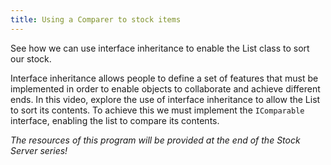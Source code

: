 ```yaml
---
title: Using a Comparer to stock items
---
```


See how we can use interface inheritance to enable the List class to sort our stock.

Interface inheritance allows people to define a set of features that must be implemented in order to enable objects to collaborate and achieve different ends. In this video, explore the use of interface inheritance to allow the List to sort its contents. To achieve this we must implement the `IComparable` interface, enabling the list to compare its contents.

*The resources of this program will be provided at the end of the Stock Server series!*